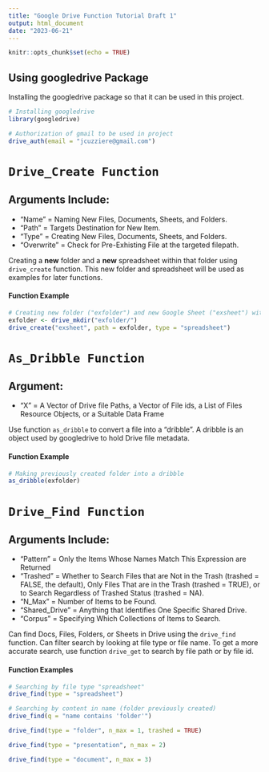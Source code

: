 ```yaml
---
title: "Google Drive Function Tutorial Draft 1"
output: html_document
date: "2023-06-21"
---
```


```r
knitr::opts_chunk$set(echo = TRUE)
```

## Using googledrive Package

Installing the googledrive package so that it can be used in this project.

```r
# Installing googledrive
library(googledrive)
```

```r
# Authorization of gmail to be used in project
drive_auth(email = "jcuzziere@gmail.com")
```

# `Drive_Create Function`

## Arguments Include: 
- "Name" = Naming New Files, Documents, Sheets, and Folders. 
- "Path" = Targets Destination for New Item. 
- "Type" = Creating New Files, Documents, Sheets, and Folders. 
- "Overwrite" = Check for Pre-Exhisting File at the targeted filepath.

Creating a **new** folder and a **new** spreadsheet within that folder using `drive_create` function. This new folder and spreadsheet will be used as examples for later functions.

#### Function Example

```r
# Creating new folder ("exfolder") and new Google Sheet ("exsheet") within created folder
exfolder <- drive_mkdir("exfolder/")
drive_create("exsheet", path = exfolder, type = "spreadsheet")
```

# `As_Dribble Function`

## Argument: 
- "X" = A Vector of Drive file Paths, a Vector of File ids, a List of Files Resource Objects, or a Suitable Data Frame

Use function `as_dribble` to convert a file into a "dribble". A dribble is an object used by googledrive to hold Drive file metadata. 

#### Function Example

```r
# Making previously created folder into a dribble
as_dribble(exfolder)
```

# `Drive_Find Function`

## Arguments Include: 
- "Pattern" = Only the Items Whose Names Match This Expression are Returned
- "Trashed" = Whether to Search Files that are Not in the Trash (trashed = FALSE, the default), Only Files That are in the Trash (trashed = TRUE), or to Search Regardless of Trashed Status (trashed = NA). 
- "N_Max" = Number of Items to be Found. 
- "Shared_Drive" = Anything that Identifies One Specific Shared Drive. 
- "Corpus" = Specifying Which Collections of Items to Search. 

Can find Docs, Files, Folders, or Sheets in Drive using the `drive_find` function. Can filter search by looking at file type or file name. To get a more accurate search, use function `drive_get` to search by file path or by file id. 

#### Function Examples

```r
# Searching by file type "spreadsheet"
drive_find(type = "spreadsheet")
```

```r
# Searching by content in name (folder previously created)
drive_find(q = "name contains 'folder'")
```
```r
drive_find(type = "folder", n_max = 1, trashed = TRUE)

drive_find(type = "presentation", n_max = 2)

drive_find(type = "document", n_max = 3)
```

